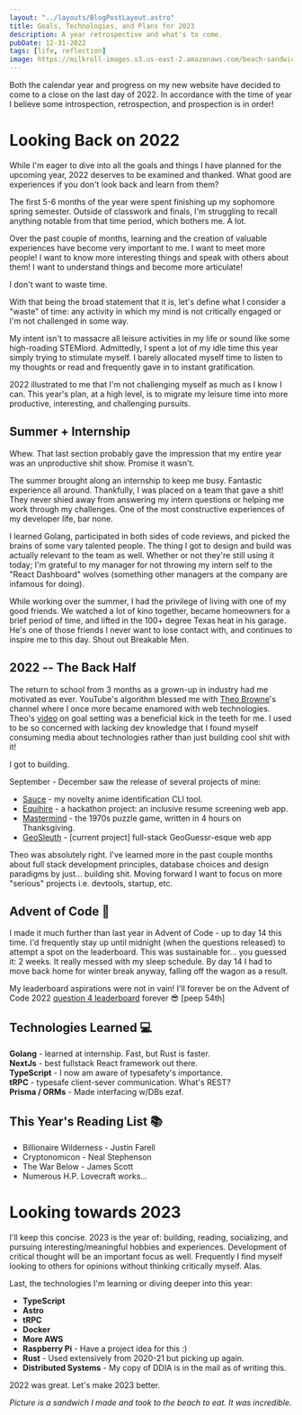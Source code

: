 ```yaml
---
layout: "../layouts/BlogPostLayout.astro"
title: Goals, Technologies, and Plans for 2023
description: A year retrospective and what's to come.
pubDate: 12-31-2022
tags: [life, reflection]
image: https://milkroll-images.s3.us-east-2.amazonaws.com/beach-sandwich.JPG
---
```


Both the calendar year and progress on my new website have decided to come to a close on the last day of 2022. In
accordance with the time of year I believe some introspection, retrospection, and prospection is in order!

# Looking Back on 2022

While I'm eager to dive into all the goals and things I have planned for the upcoming year, 2022 deserves to be
examined and thanked. What good are experiences if you don't look back and learn from them?

The first 5-6 months of the year were spent finishing up my sophomore spring semester. Outside of classwork and
finals, I'm struggling to recall anything notable from that time period, which bothers me. A lot.

Over the past couple of months, learning and the creation of valuable
experiences have become very important to me. I want to meet more people! I want
to know more interesting things and speak with others about them! I want to
understand things and become more articulate!

I don't want to <span className="font-bold text-red-800">waste time</span>.

With that being the broad statement that it is, let's define what I consider a
"waste" of time: any activity in which my mind is not critically engaged or I'm
not challenged in some way.

My intent isn't to massacre all leisure activities in my life or sound like some
high-roading STEMlord. Admittedly, I spent a lot of my idle time this year
simply trying to stimulate myself. I barely allocated myself time to listen to
my thoughts or read and frequently gave in to instant gratification.

2022 illustrated to me that I'm not challenging myself as much as I know I can.
This year's plan, at a high level, is to migrate my leisure time into more
productive, interesting, and challenging pursuits.

## Summer + Internship

Whew. That last section probably gave the impression that my entire year was an unproductive
shit show. Promise it wasn't.

The summer brought along an internship to keep me busy. Fantastic experience all
around. Thankfully, I was placed on a team that gave a shit! They never shied
away from answering my intern questions or helping me work through my
challenges. One of the most constructive experiences of my developer life, bar
none.

I learned Golang, participated in both sides of code reviews, and picked the
brains of some vary talented people. The thing I got to design and build was
actually relevant to the team as well. Whether or not they're still using it
today; I'm grateful to my manager for not throwing my intern self to the "React
Dashboard" wolves (something other managers at the company are infamous for
doing).

While working over the summer, I had the privilege of living with one of my good
friends. We watched a lot of kino together, became homeowners for a brief period
of time, and lifted in the 100+ degree Texas heat in his garage. He's one of
those friends I never want to lose contact with, and continues to inspire me to
this day. Shout out Breakable Men.

## 2022 -- The Back Half

The return to school from 3 months as a grown-up in industry had me motivated as
ever. YouTube's algorithm blessed me with [Theo Browne](https://www.youtube.com/@t3dotgg)'s channel where I once more became enamored with web technologies. Theo's [video](https://www.youtube.com/watch?v=rzwaaWH0ksk) on goal setting was a beneficial kick in the teeth for me. I used to be so concerned with lacking dev knowledge that I found myself consuming media about technologies rather than just building cool shit with it!

I got to building.

September - December saw the release of several projects of mine:

- [Sauce](https://github.com/cadecuddy/sauce) - my novelty anime identification CLI
  tool.
- [Equihire](htts://github.com/cadecuddy/equihire) - a hackathon project: an inclusive
  resume screening web app.
- [Mastermind](https://main.d21udxm8rad8sx.amplifyapp.com/) - the 1970s puzzle game,
  written in 4 hours on Thanksgiving.
- [GeoSleuth](https://github.com/cadecuddy/GeoSleuth) - [current project] full-stack
  GeoGuessr-esque web app

Theo was absolutely right. I've learned more in the past couple months about
full stack development principles, database choices and design paradigms by
just... building shit. Moving forward I want to focus on more "serious" projects
i.e. devtools, startup, etc.

## Advent of Code 🎄

I made it much further than last year in Advent of Code - up to day 14 this time.
I'd frequently stay up until midnight (when the questions released) to attempt a
spot on the leaderboard. This was sustainable for... you guessed it: 2 weeks. It
really messed with my sleep schedule. By day 14 I had to move back home for winter
break anyway, falling off the wagon as a result.

My leaderboard aspirations were not in vain! I'll forever be on the Advent of
Code 2022 [question 4 leaderboard](https://adventofcode.com/2022/leaderboard/day/4) forever 😎 [peep 54th]

## Technologies Learned 💻

**Golang** - learned at internship. Fast, but Rust is faster. <br />
**NextJs** - best fullstack React framework out there. <br />
**TypeScript** - I now am aware of typesafety's importance. <br />
**tRPC** - typesafe client-sever communication. What's REST? <br />
**Prisma / ORMs** - Made interfacing w/DBs ezaf. <br />

## This Year's Reading List 📚

- Billionaire Wilderness - Justin Farell
- Cryptonomicon - Neal Stephenson
- The War Below - James Scott
- Numerous H.P. Lovecraft works...

# Looking towards 2023

I'll keep this concise. 2023 is the year of: building, reading, socializing, and
pursuing interesting/meaningful hobbies and experiences. Development of critical
thought will be an important focus as well. Frequently I find myself looking to others
for opinions without thinking critically myself. Alas.

Last, the technologies I'm learning or diving deeper into this year:

- **TypeScript**
- **Astro**
- **tRPC**
- **Docker**
- **More AWS**
- **Raspberry Pi** - Have a project idea for this :)
- **Rust** - Used extensively from 2020-21 but picking up again.
- **Distributed Systems** - My copy of DDIA is in the mail as of writing this.

2022 was great. Let's make 2023 better.

_Picture is a sandwich I made and took to the beach to eat. It was incredible._
